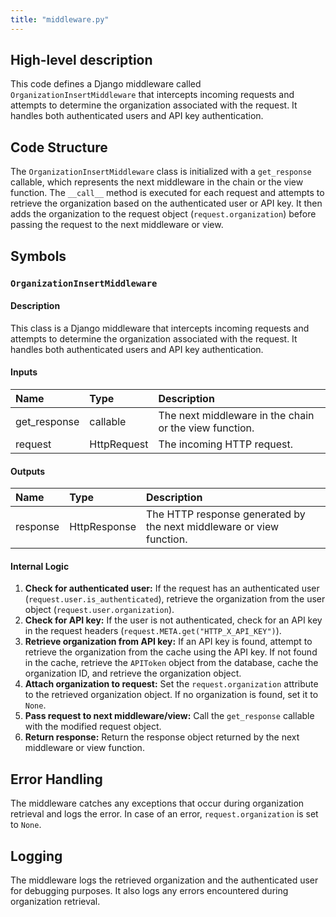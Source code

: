 ```yaml
---
title: "middleware.py"
---
```


## High-level description
This code defines a Django middleware called `OrganizationInsertMiddleware` that intercepts incoming requests and attempts to determine the organization associated with the request. It handles both authenticated users and API key authentication.

## Code Structure
The `OrganizationInsertMiddleware` class is initialized with a `get_response` callable, which represents the next middleware in the chain or the view function. The `__call__` method is executed for each request and attempts to retrieve the organization based on the authenticated user or API key. It then adds the organization to the request object (`request.organization`) before passing the request to the next middleware or view.

## Symbols
### `OrganizationInsertMiddleware`
#### Description
This class is a Django middleware that intercepts incoming requests and attempts to determine the organization associated with the request. It handles both authenticated users and API key authentication.

#### Inputs
| Name | Type | Description |
|:-----|:-----|:------------|
| get_response | callable | The next middleware in the chain or the view function. |
| request | HttpRequest | The incoming HTTP request. |

#### Outputs
| Name | Type | Description |
|:-----|:-----|:------------|
| response | HttpResponse | The HTTP response generated by the next middleware or view function. |

#### Internal Logic
1. **Check for authenticated user:** If the request has an authenticated user (`request.user.is_authenticated`), retrieve the organization from the user object (`request.user.organization`).
2. **Check for API key:** If the user is not authenticated, check for an API key in the request headers (`request.META.get("HTTP_X_API_KEY")`).
3. **Retrieve organization from API key:** If an API key is found, attempt to retrieve the organization from the cache using the API key. If not found in the cache, retrieve the `APIToken` object from the database, cache the organization ID, and retrieve the organization object.
4. **Attach organization to request:** Set the `request.organization` attribute to the retrieved organization object. If no organization is found, set it to `None`.
5. **Pass request to next middleware/view:** Call the `get_response` callable with the modified request object.
6. **Return response:** Return the response object returned by the next middleware or view function.

## Error Handling
The middleware catches any exceptions that occur during organization retrieval and logs the error. In case of an error, `request.organization` is set to `None`.

## Logging
The middleware logs the retrieved organization and the authenticated user for debugging purposes. It also logs any errors encountered during organization retrieval.
